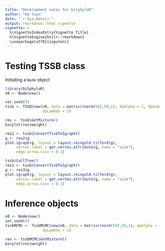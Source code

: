 ```yaml
---
title: "Development notes for bitphyloR"
author: "Ke Yuan"
date: "`r Sys.Date()`"
output: rmarkdown::html_vignette
vignette: >
  %\VignetteIndexEntry{Vignette Title}
  %\VignetteEngine{knitr::rmarkdown}
  \usepackage[utf8]{inputenc}
---
```



# Testing TSSB class

Initiating a `Node` object 
```r
library(bitphyloR)
n0 <- Node$new()
```

```r
set.seed(9)
tssb <- TSSB$new(n0, data = matrix(rnorm(50),50,1), dpAlpha = 1, dpGamma = 1,
                 dpLambda = 1)
```

```r
res <- tssb$GetMixture()
barplot(res$weight)
```


```r
res2 <- tssb$ConvertTssbToIgraph()
g <- res2$g
plot.igraph(g, layout = layout.reingold.tilford(g), 
     vertex.label = get.vertex.attribute(g, name = "size"),
     edge.arrow.size = 0.1)
```

```r
tssb$CullTree()
res3 <- tssb$ConvertTssbToIgraph()
g <- res3$g
plot.igraph(g, layout = layout.reingold.tilford(g), 
     vertex.label = get.vertex.attribute(g, name = "size"),
     edge.arrow.size = 0.1)

```


# Inference objects 
```r
n0 <- Node$new()
set.seed(9)
tssbMCMC <- TssbMCMC$new(n0, data = matrix(rnorm(50),50,1), dpAlpha = 1, dpGamma = 1,
                 dpLambda = 1)
```

```r
res <- tssbMCMC$GetMixture()
barplot(res$weight)
```
